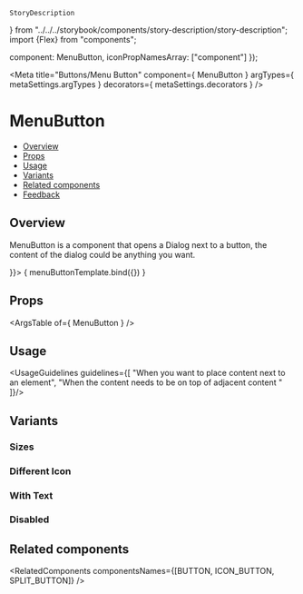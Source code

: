     StoryDescription
} from "../../../storybook/components/story-description/story-description"; import {Flex} from "components";


  component: MenuButton,
  iconPropNamesArray: ["component"]
});

<Meta
  title="Buttons/Menu Button"
  component={ MenuButton }
  argTypes={ metaSettings.argTypes }
  decorators={ metaSettings.decorators }
/>

<!--- Component template -->


<!--- Component documentation -->

# MenuButton
- [Overview](#overview)
- [Props](#props)
- [Usage](#usage)
- [Variants](#variants)
- [Related components](#related-components)
- [Feedback](#feedback)

## Overview
MenuButton is a component that opens a Dialog next to a button, the content of the dialog could be anything you want.

<Canvas>
  <Story name="Overview"
         args={ {
            children: <Menu id="menu" size={Menu.sizes.MEDIUM}>
                         <MenuTitle caption="Look up, you might see" captionPosition={MenuTitle.positions.TOP} />
                         <MenuItem icon={Sun} onClick={NOOP} iconType={MenuItem.iconType.SVG} title="The sun" />
                         <MenuItem icon={Moon} onClick={NOOP} iconType={MenuItem.iconType.SVG} title="The moon" />
                         <MenuItem icon={Favorite} onClick={NOOP} iconType={MenuItem.iconType.SVG} title="And the stars" />
                       </Menu>
                       }}>
    { menuButtonTemplate.bind({}) }
  </Story>
</Canvas>

## Props
<ArgsTable of={ MenuButton } />

## Usage
<UsageGuidelines guidelines={[
  "When you want to place content next to an element",
  "When the content needs to be on top of adjacent content "
]}/>

## Variants

### Sizes
<Canvas>
  <Story name="Sizes">
      <Flex align={Flex.align.START} justify={Flex.justify.START}>
          <StoryDescription description="XXS" vertical headerJustify={Flex.justify.CENTER}>
            <MenuButton size={MenuButton.sizes.XXS}>
                <Menu id="menu" size={Menu.sizes.MEDIUM}>
                     <MenuTitle caption="Look up, you might see" captionPosition={MenuTitle.positions.TOP} />
                     <MenuItem icon={Sun} onClick={NOOP} iconType={MenuItem.iconType.SVG} title="The sun" />
               </Menu>
            </MenuButton>
          </StoryDescription>
          <StoryDescription description="XS" vertical headerJustify={Flex.justify.CENTER}>
            <MenuButton size={MenuButton.sizes.XS}>
                <Menu id="menu" size={Menu.sizes.MEDIUM}>
                     <MenuTitle caption="Look up, you might see" captionPosition={MenuTitle.positions.TOP} />
                     <MenuItem icon={Sun} onClick={NOOP} iconType={MenuItem.iconType.SVG} title="The sun" />
               </Menu>
            </MenuButton>
          </StoryDescription>
          <StoryDescription description="Small" vertical headerJustify={Flex.justify.CENTER}>
            <MenuButton size={MenuButton.sizes.SMALL}>
                <Menu id="menu" size={Menu.sizes.MEDIUM}>
                     <MenuTitle caption="Look up, you might see" captionPosition={MenuTitle.positions.TOP} />
                     <MenuItem icon={Sun} onClick={NOOP} iconType={MenuItem.iconType.SVG} title="The sun" />
               </Menu>
            </MenuButton>
          </StoryDescription>
          <StoryDescription description="Medium" vertical headerJustify={Flex.justify.CENTER}>
            <MenuButton size={MenuButton.sizes.MEDIUM}>
                <Menu id="menu" size={Menu.sizes.MEDIUM}>
                     <MenuTitle caption="Look up, you might see" captionPosition={MenuTitle.positions.TOP} />
                     <MenuItem icon={Sun} onClick={NOOP} iconType={MenuItem.iconType.SVG} title="The sun" />
               </Menu>
            </MenuButton>
          </StoryDescription>
          <StoryDescription description="Large" vertical headerJustify={Flex.justify.CENTER}>
            <MenuButton size={MenuButton.sizes.LARGE}>
                <Menu id="menu" size={Menu.sizes.MEDIUM}>
                     <MenuTitle caption="Look up, you might see" captionPosition={MenuTitle.positions.TOP} />
                     <MenuItem icon={Sun} onClick={NOOP} iconType={MenuItem.iconType.SVG} title="The sun" />
               </Menu>
            </MenuButton>
      </StoryDescription>
      </Flex>
  </Story>
</Canvas>

### Different Icon

<Canvas>
  <Story name="Different Icon">
    <MenuButton component={MoveArrowDown} >
        <Menu id="menu" size={Menu.sizes.MEDIUM}>
             <MenuTitle caption="Look up, you might see" captionPosition={MenuTitle.positions.TOP} />
             <MenuItem icon={Sun} onClick={NOOP} iconType={MenuItem.iconType.SVG} title="The sun" />
       </Menu>
    </MenuButton>
  </Story>
</Canvas>

### With Text
<Canvas>
  <Story name="With Text">
  <div style={{ width: 200}}>
    <MenuButton text="Open" >
        <Menu id="menu" size={Menu.sizes.MEDIUM}>
             <MenuTitle caption="Look up, you might see" captionPosition={MenuTitle.positions.TOP} />
             <MenuItem icon={Sun} onClick={NOOP} iconType={MenuItem.iconType.SVG} title="The sun" />
       </Menu>
    </MenuButton>
    </div>
  </Story>
</Canvas>


### Disabled
<Canvas>
  <Story name="Disabled">
    <MenuButton disabled tooltipContent="This action is not available now" >
        <Menu id="menu" size={Menu.sizes.MEDIUM}>
             <MenuTitle caption="Look up, you might see" captionPosition={MenuTitle.positions.TOP} />
             <MenuItem icon={Sun} onClick={NOOP} iconType={MenuItem.iconType.SVG} title="The sun" />
       </Menu>
    </MenuButton>
  </Story>
</Canvas>

## Related components
<RelatedComponents componentsNames={[BUTTON, ICON_BUTTON, SPLIT_BUTTON]} />
